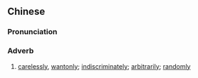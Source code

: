 {{also|乱主}}
==Chinese==
{{zh-forms|s=乱主}}

===Pronunciation===
{{zh-pron
|mn=qz:loān-chír/xm,zz:loān-chú
|cat=adv
}}

===Adverb===
{{zh-adv}}

# {{lb|zh|Min Nan}} [[carelessly]], [[wantonly]]; [[indiscriminately]]; [[arbitrarily]]; [[randomly]]